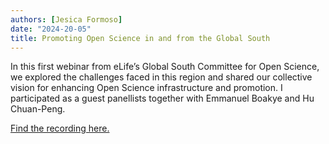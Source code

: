 ```yaml
---
authors: [Jesica Formoso]
date: "2024-20-05"
title: Promoting Open Science in and from the Global South
---
```


In this first webinar from eLife’s Global South Committee for Open Science, we explored the challenges faced in this region and shared our collective vision for enhancing Open Science infrastructure and promotion. I participated as a guest panellists together with Emmanuel Boakye and Hu Chuan-Peng. 

[Find the recording here.](https://youtu.be/LAn7cA5okSk?si=3pufojhHa0dqQ3EB)
